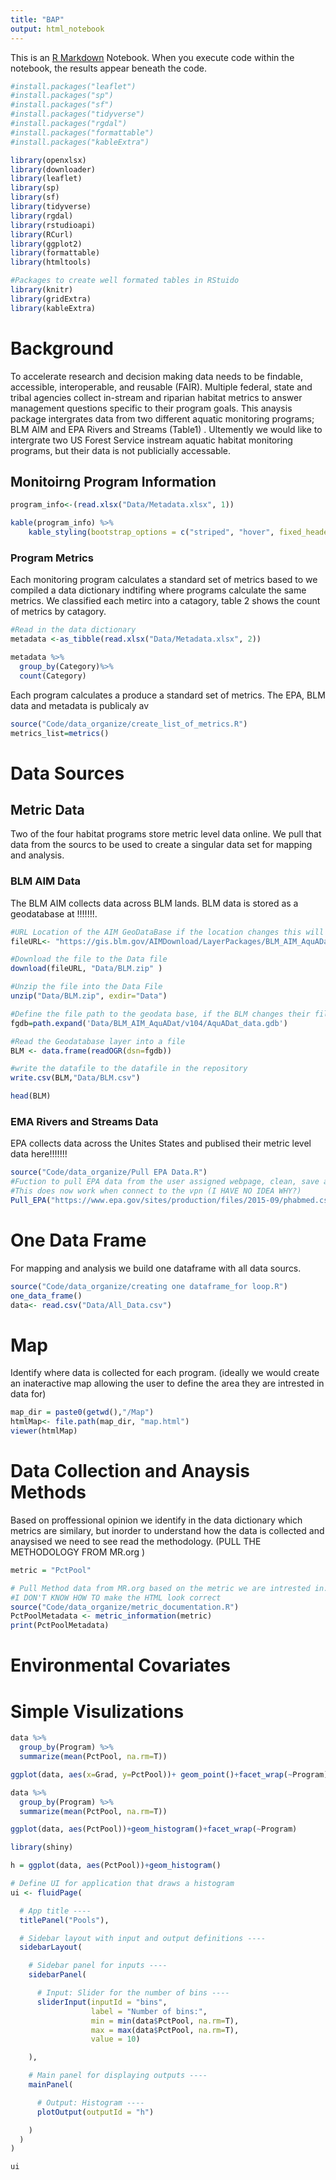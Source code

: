 ```yaml
---
title: "BAP"
output: html_notebook
---
```



This is an [R Markdown](http://rmarkdown.rstudio.com) Notebook. When you execute code within the notebook, the results appear beneath the code. 


```r

#install.packages("leaflet")
#install.packages("sp")
#install.packages("sf")
#install.packages("tidyverse")
#install.packages("rgdal")
#install.packages("formattable")
#install.packages("kableExtra")

library(openxlsx)
library(downloader) 
library(leaflet)
library(sp)
library(sf)
library(tidyverse)
library(rgdal)
library(rstudioapi)
library(RCurl)
library(ggplot2)
library(formattable)
library(htmltools)

#Packages to create well formated tables in RStuido 
library(knitr)
library(gridExtra)
library(kableExtra)

```

<h1>Background </h1>

To accelerate research and decision making data needs to be findable, accessible, interoperable, and reusable (FAIR). Multiple federal, state and tribal agencies collect in-stream and riparian habitat metrics to answer management questions specific to their program goals. This anaysis package intergrates data from two different aquatic monitoring programs; BLM AIM and EPA Rivers and Streams (Table1) . Ultemently we would like to intergrate two US Forest Service instream aquatic habitat monitoring programs, but their data is not publicially accessable. 

<h2>Monitoirng Program Information</h2> 


```r
program_info<-(read.xlsx("Data/Metadata.xlsx", 1))

kable(program_info) %>%
    kable_styling(bootstrap_options = c("striped", "hover", fixed_header=T ))
```

<h3> Program Metrics </h3> 
Each monitoring program calculates a standard set of metrics based to  we compiled a data dictionary indtifing where programs calculate the same metrics. We classified each metirc into a catagory, table 2 shows the count of metrics by catagory. 

```r

#Read in the data dictionary 
metadata <-as_tibble(read.xlsx("Data/Metadata.xlsx", 2))

metadata %>%
  group_by(Category)%>%
  count(Category)


```

Each program calculates a produce a standard set of metrics. The EPA, BLM data and metadata is publicaly av
```r
source("Code/data_organize/create_list_of_metrics.R")
metrics_list=metrics()

```

<h1>Data Sources</h1> 
<h2>Metric Data</h2>
Two of the four habitat programs store metric level data online. We pull that data from the sourcs to be used to create a singular data set for mapping and analysis. 

<h3> BLM AIM Data </h3>
The BLM AIM collects data across BLM lands. BLM data is stored as a geodatabase at !!!!!!!. 


```r

#URL Location of the AIM GeoDataBase if the location changes this will need to be updated 
fileURL<- "https://gis.blm.gov/AIMDownload/LayerPackages/BLM_AIM_AquADat.zip"

#Download the file to the Data file
download(fileURL, "Data/BLM.zip" )

#Unzip the file into the Data File 
unzip("Data/BLM.zip", exdir="Data")

#Define the file path to the geodata base, if the BLM changes their file structure this will need to be updated 
fgdb=path.expand('Data/BLM_AIM_AquADat/v104/AquADat_data.gdb')

#Read the Geodatabase layer into a file 
BLM <- data.frame(readOGR(dsn=fgdb))

#write the datafile to the datafile in the repository
write.csv(BLM,"Data/BLM.csv")

head(BLM)
```
<h3>EMA Rivers and Streams Data </h3>
EPA collects data across the Unites States and publised their metric level data here!!!!!!! 

```r
source("Code/data_organize/Pull EPA Data.R")
#Fuction to pull EPA data from the user assigned webpage, clean, save and organize the wadable stream data
#This does now work when connect to the vpn (I HAVE NO IDEA WHY?)
Pull_EPA("https://www.epa.gov/sites/production/files/2015-09/phabmed.csv") 

```


<h1>One Data Frame</h1>
For mapping and analysis we build one dataframe with all data sourcs. 

```r
source("Code/data_organize/creating one dataframe_for loop.R")
one_data_frame()
data<- read.csv("Data/All_Data.csv") 
```

<h1>Map</h1>
Identify where data is collected for each program. (ideally we would create an inateractive map allowing the user to define the area they are intrested in data for)

```r
map_dir = paste0(getwd(),"/Map")
htmlMap<- file.path(map_dir, "map.html")
viewer(htmlMap) 
```


<h1>Data Collection and Anaysis Methods</h1>
Based on proffessional opinion we identify in the data dictionary which metrics are similary, but inorder to understand how the data is collected and anaysised we need to see read the methodology. (PULL THE METHODOLOGY FROM MR.org )
```r
metric = "PctPool"

# Pull Method data from MR.org based on the metric we are intrested in. 
#I DON'T KNOW HOW TO make the HTML look correct 
source("Code/data_organize/metric_documentation.R")
PctPoolMetadata <- metric_information(metric)
print(PctPoolMetadata)
```

<h1> Environmental Covariates</h1>



<h1>Simple Visulizations </h2>



```r
data %>%
  group_by(Program) %>%
  summarize(mean(PctPool, na.rm=T)) 

```
```r
ggplot(data, aes(x=Grad, y=PctPool))+ geom_point()+facet_wrap(~Program)

```
```r
data %>%
  group_by(Program) %>%
  summarize(mean(PctPool, na.rm=T))
```
```r
ggplot(data, aes(PctPool))+geom_histogram()+facet_wrap(~Program)
```

```r
library(shiny)

h = ggplot(data, aes(PctPool))+geom_histogram()

# Define UI for application that draws a histogram
ui <- fluidPage(

  # App title ----
  titlePanel("Pools"),

  # Sidebar layout with input and output definitions ----
  sidebarLayout(

    # Sidebar panel for inputs ----
    sidebarPanel(

      # Input: Slider for the number of bins ----
      sliderInput(inputId = "bins",
                  label = "Number of bins:",
                  min = min(data$PctPool, na.rm=T),
                  max = max(data$PctPool, na.rm=T),
                  value = 10)

    ),

    # Main panel for displaying outputs ----
    mainPanel(

      # Output: Histogram ----
      plotOutput(outputId = "h")

    )
  )
)

ui
```
```r

```


